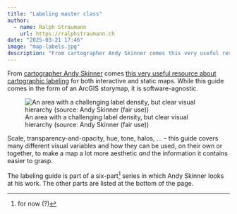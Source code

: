 ```yaml
---
title: "Labeling master class"
author:
  - name: Ralph Straumann
    url: https://ralphstraumann.ch
date: "2025-03-21 17:46"
image: "map-labels.jpg"
description: "From cartographer Andy Skinner comes this very useful resource about #labels in #cartography for both interactive and static #maps. Scale, transparency-and-opacity, hue, tone, halos, ... – this guide covers many different visual variables and how they can be used to make the information in a map easier to grasp."
---
```


From [cartographer Andy Skinner](https://storymaps.arcgis.com/stories/bb764e62afe74da7a0e5841068b14473) comes [this very useful resource about cartographic labeling](https://storymaps.arcgis.com/stories/66414c82f2f34db0885c9b5553f4f024) for both interactive and static maps. While this guide comes in the form of an ArcGIS storymap, it is software-agnostic.

![An area with a challenging label density, but clear visual hierarchy (source: Andy Skinner (fair use))](label-density.jpg "An area with a challenging label density, but clear visual hierarchy (source: Andy Skinner (fair use))")

Scale, transparency-and-opacity, hue, tone, halos, ... – this guide covers many different visual variables and how they can be used, on their own or together, to make a map a lot more aesthetic *and* the information it contains easier to grasp.

The labeling guide is part of a six-part^[for now (?)] series in which Andy Skinner looks at his work. The other parts are listed at the bottom of the page.
